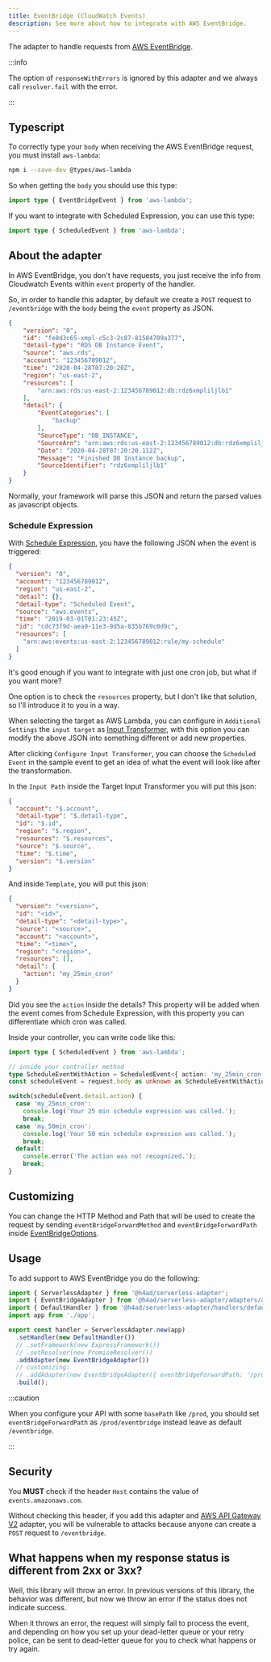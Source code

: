 ---
title: EventBridge (CloudWatch Events)
description: See more about how to integrate with AWS EventBridge.
---

The adapter to handle requests from [AWS EventBridge](https://docs.aws.amazon.com/lambda/latest/dg/services-cloudwatchevents.html).

:::info

The option of `responseWithErrors` is ignored by this adapter and we always call `resolver.fail` with the error.

:::

## Typescript

To correctly type your `body` when receiving the AWS EventBridge request, you must install `aws-lambda`:

```bash
npm i --save-dev @types/aws-lambda
```

So when getting the `body` you should use this type:

```ts title="eventbridge.controller.ts"
import type { EventBridgeEvent } from 'aws-lambda';
```

If you want to integrate with Scheduled Expression, you can use this type:

```ts title="eventbridge.controller.ts"
import type { ScheduledEvent } from 'aws-lambda';
```

## About the adapter

In AWS EventBridge, you don't have requests, you just receive the info from Cloudwatch Events within `event` property of the handler.

So, in order to handle this adapter, by default we create a `POST` request to `/eventbridge` with the `body` being the `event` property as JSON.

```json title="rds-eventbridge-event-example.json"
{
    "version": "0",
    "id": "fe8d3c65-xmpl-c5c3-2c87-81584709a377",
    "detail-type": "RDS DB Instance Event",
    "source": "aws.rds",
    "account": "123456789012",
    "time": "2020-04-28T07:20:20Z",
    "region": "us-east-2",
    "resources": [
        "arn:aws:rds:us-east-2:123456789012:db:rdz6xmpliljlb1"
    ],
    "detail": {
        "EventCategories": [
            "backup"
        ],
        "SourceType": "DB_INSTANCE",
        "SourceArn": "arn:aws:rds:us-east-2:123456789012:db:rdz6xmpliljlb1",
        "Date": "2020-04-28T07:20:20.112Z",
        "Message": "Finished DB Instance backup",
        "SourceIdentifier": "rdz6xmpliljlb1"
    }
}
```

Normally, your framework will parse this JSON and return the parsed values as javascript objects.

### Schedule Expression

With [Schedule Expression](https://docs.aws.amazon.com/lambda/latest/dg/services-cloudwatchevents-expressions.html), you have the following JSON when the event is triggered:

```json title="scheduled-eventbridge-event-example.json"
{
  "version": "0",
  "account": "123456789012",
  "region": "us-east-2",
  "detail": {},
  "detail-type": "Scheduled Event",
  "source": "aws.events",
  "time": "2019-03-01T01:23:45Z",
  "id": "cdc73f9d-aea9-11e3-9d5a-835b769c0d9c",
  "resources": [
    "arn:aws:events:us-east-2:123456789012:rule/my-schedule"
  ]
}
```

It's good enough if you want to integrate with just one cron job, but what if you want more?

One option is to check the `resources` property, but I don't like that solution, so I'll introduce it to you in a way.

When selecting the target as AWS Lambda, you can configure in `Additional Settings` the `input target` as [Input Transformer](https://docs.aws.amazon.com/eventbridge/latest/userguide/eb-transform-target-input.html),
with this option you can modify the above JSON into something different or add new properties.

After clicking `Configure Input Transformer`, you can choose the `Scheduled Event` in the sample event to get an idea of what the event will look like after the transformation.

In the `Input Path` inside the Target Input Transformer you will put this json:

```json title="input-path.json"
{
  "account": "$.account",
  "detail-type": "$.detail-type",
  "id": "$.id",
  "region": "$.region",
  "resources": "$.resources",
  "source": "$.source",
  "time": "$.time",
  "version": "$.version"
}
```

And inside `Template`, you will put this json:

```json
{
  "version": "<version>",
  "id": "<id>",
  "detail-type": "<detail-type>",
  "source": "<source>",
  "account": "<account>",
  "time": "<time>",
  "region": "<region>",
  "resources": [],
  "detail": {
    "action": "my_25min_cron"
  }
}
```

Did you see the `action` inside the details? This property will be added when the event comes from Schedule Expression,
with this property you can differentiate which cron was called.

Inside your controller, you can write code like this:

```ts title="event-bridge.controller.ts"
import type { ScheduledEvent } from 'aws-lambda';

// inside your controller method
type ScheduleEventWithAction = ScheduledEvent<{ action: 'my_25min_cron' | 'my_50min_cron' }>;
const scheduleEvent = request.body as unknown as ScheduleEventWithAction;

switch(scheduleEvent.detail.action) {
  case 'my_25min_cron':
    console.log('Your 25 min schedule expression was called.');
    break;
  case 'my_50min_cron':
    console.log('Your 50 min schedule expression was called.');
    break;
  default:
    console.error('The action was not recognized.');
    break;
}
```

## Customizing

You can change the HTTP Method and Path that will be used to create the request by sending `eventBridgeForwardMethod` and `eventBridgeForwardPath` inside [EventBridgeOptions](/docs/api/Adapters/AWS/EventBridgeAdapter/EventBridgeOptions).

## Usage

To add support to AWS EventBridge you do the following:

```ts title="index.ts"
import { ServerlessAdapter } from '@h4ad/serverless-adapter';
import { EventBridgeAdapter } from '@h4ad/serverless-adapter/adapters/aws';
import { DefaultHandler } from '@h4ad/serverless-adapter/handlers/default';
import app from './app';

export const handler = ServerlessAdapter.new(app)
  .setHandler(new DefaultHandler())
  // .setFramework(new ExpressFramework())
  // .setResolver(new PromiseResolver())
  .addAdapter(new EventBridgeAdapter())
  // customizing:
  // .addAdapter(new EventBridgeAdapter({ eventBridgeForwardPath: '/prod/eventbridge', eventBridgeForwardMethod: 'PUT' }))
  .build();
```

:::caution

When you configure your API with some `basePath` like `/prod`, you should set `eventBridgeForwardPath` as `/prod/eventbridge` instead leave as default `/eventbridge`.

:::

## Security

You **MUST** check if the header `Host` contains the value of `events.amazonaws.com`.

Without checking this header, if you add this adapter and [AWS API Gateway V2](./api-gateway-v2) adapter, you will be vulnerable to attacks
because anyone can create a `POST` request to `/eventbridge`.

## What happens when my response status is different from 2xx or 3xx?

Well, this library will throw an error.
In previous versions of this library, the behavior was different, but now we throw an error if the status does not indicate success.

When it throws an error, the request will simply fail to process the event, and depending on how you set up your dead-letter queue or your retry police,
can be sent to dead-letter queue for you to check what happens or try again.

